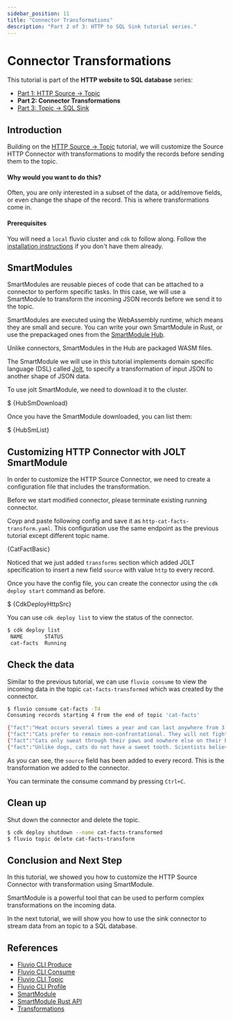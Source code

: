```yaml
---
sidebar_position: 11
title: "Connector Transformations"
description: "Part 2 of 3: HTTP to SQL Sink tutorial series."
---
```



# Connector Transformations

This tutorial is part of the **HTTP website to SQL database** series:
* [Part 1: HTTP Source -> Topic]
* **Part 2: Connector Transformations**
* [Part 3: Topic -> SQL Sink]


## Introduction

Building on the [HTTP Source -> Topic] tutorial, we will customize the Source HTTP Connector with transformations to modify the records before sending them to the topic.

#### Why would you want to do this? 

Often, you are only interested in a subset of the data, or add/remove fields, or even change the shape of the record. This is where transformations come in.

#### Prerequisites

You will need a `local` fluvio cluster and `cdk` to follow along. Follow the [installation instructions][installation] if you don't have them already.


## SmartModules

SmartModules are reusable pieces of code that can be attached to a connector to perform specific tasks. In this case, we will use a SmartModule to transform the incoming JSON records before we send it to the topic.

SmartModules are executed using the WebAssembly runtime, which means they are small and secure. You can write your own SmartModule in Rust, or use the prepackaged ones from the [SmartModule Hub].

Unlike connectors, SmartModules in the Hub are packaged WASM files. 

The SmartModule we will use in this tutorial implements domain specific language (DSL) called [Jolt], to specify a transformation of input JSON to another shape of JSON data.

To use jolt SmartModule, we need to download it to the cluster.

<CodeBlock language="bash" copyBehavior="fl">$ {HubSmDownload}</CodeBlock>

Once you have the SmartModule downloaded, you can list them:

<CodeBlock language="bash" copyBehavior="fl">$ {HubSmList}</CodeBlock>


## Customizing HTTP Connector with JOLT SmartModule

In order to customize the HTTP Source Connector, we need to create a configuration file that includes the transformation.

Before we start modified connector, please terminate existing running connector.

Coyp and paste following config and save it as `http-cat-facts-transform.yaml`.   This configuration use the same endpoint as the previous tutorial except different topic name.

<CodeBlock language="yaml">{CatFactBasic}</CodeBlock>

Noticed that we just added `transforms` section which added JOLT specification to insert a new field `source` with value `http` to every record.

Once you have the config file, you can create the connector using the `cdk deploy start` command as before.  

<CodeBlock language="bash" copyBehavior="fl">$ {CdkDeployHttpSrc}</CodeBlock>

You can use `cdk deploy list` to view the status of the connector.

```bash copy="fl"
$ cdk deploy list
 NAME       STATUS  
 cat-facts  Running 
```

## Check the data

Similar to the previous tutorial, we can use `fluvio consume` to view the incoming data in the topic `cat-facts-transformed` which was created by the connector.

```bash copy="fl"
$ fluvio consume cat-facts -T4
Consuming records starting 4 from the end of topic 'cat-facts'

{"fact":"Heat occurs several times a year and can last anywhere from 3 to 15 days.","length":73,"source":"http"}
{"fact":"Cats prefer to remain non-confrontational. They will not fight to show dominance, but rather to stake their territory. Cats will actually go to extremes to avoid one another in order to prevent a possible confrontation.","length":219,"source":"http"}
{"fact":"Cats only sweat through their paws and nowhere else on their body","length":65,"source":"http"}
{"fact":"Unlike dogs, cats do not have a sweet tooth. Scientists believe this is due to a mutation in a key taste receptor.","length":114,"source":"http"}
```
As you can see, the `source` field has been added to every record. This is the transformation we added to the connector.

You can terminate the consume command by pressing `Ctrl+C`.


## Clean up

Shut down the connector and delete the topic.

```bash copy="full"
$ cdk deploy shutdown --name cat-facts-transformed
$ fluvio topic delete cat-facts-transform
```


## Conclusion and Next Step

In this tutorial, we showed you how to customize the HTTP Source Connector with transformation using SmartModule.  

SmartModule is a powerful tool that can be used to perform complex transformations on the incoming data.  

In the next tutorial, we will show you how to use the sink connector to stream data from an topic to a SQL database.


## References

* [Fluvio CLI Produce]
* [Fluvio CLI Consume]
* [Fluvio CLI Topic]
* [Fluvio CLI Profile]
* [SmartModule]
* [SmartModule Rust API]
* [Transformations]


[Part 1: HTTP Source -> Topic]: http-source.mdx
[HTTP Source -> Topic]: http-source.mdx
[Part 3: Topic -> SQL Sink]: sql-sink.mdx
[Connector Overview]: connectors/overview.mdx
[Fluvio CLI Produce]: fluvio/cli/fluvio/produce.mdx
[Fluvio CLI Consume]: fluvio/cli/fluvio/consume.mdx
[Fluvio CLI Topic]: fluvio/cli/fluvio/topic.mdx
[Fluvio CLI Profile]: fluvio/cli/fluvio/profile.mdx
[SmartModule]: smartmodules/overview.mdx
[SmartModule Rust API]: https://docs.rs/fluvio-smartmodule/latest/fluvio_smartmodule/
[Transformations]: fluvio/concepts/transformations.mdx
[Inbound HTTP Connector]: hub/connectors/inbound/http.mdx
[castfact.ninja]: https://catfact.ninja
[Configuration]: connectors/configuration.mdx
[infinyon/jolt@x.y.z]: hub/smartmodules/jolt.mdx
[Jolt]: https://github.com/infinyon/fluvio-jolt
[SmartModule Hub]: hub/smartmodules/index.md
[installation]: fluvio/quickstart.mdx#install-fluvio

